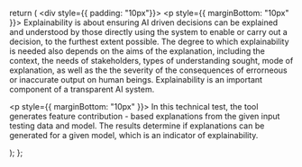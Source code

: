 
  return (
    <div style={{ padding: "10px"}}>
      <p style={{ marginBottom: "10px" }}>
        Explainability is about ensuring AI driven decisions can be explained and understood by those directly using the system to enable or carry out a decision, to the furthest extent possible. The degree to which explainability is needed also depends on the aims of the explanation, including the context, the needs of stakeholders, types of understanding sought, mode of explanation, as well as the the severity of the consequences of errorneous or inaccurate output on human beings. Explainability is an important component of a transparent AI system. 
      </p>
      <p style={{ marginBottom: "10px" }}>
        In this technical test, the tool generates feature contribution - based explanations from the given input testing data and model. The results determine if explanations can be generated for a given model, which is an indicator of explainability. 
     </p>
    </div>
  );
};

<div style={{ width: props.width, height:props.height }}>
  <ExplainabilityIntro props={props} />
</div>
